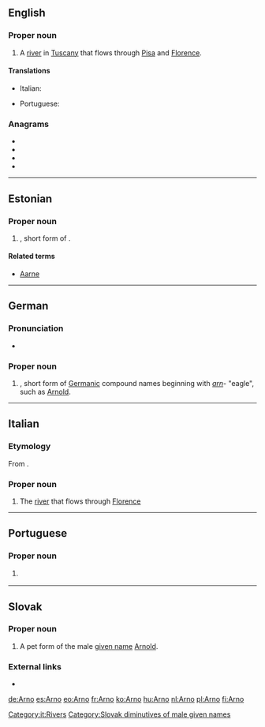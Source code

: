 {{also|Arņo}}
==English==

===Proper noun===
{{wikipedia}}
{{en-proper noun}}

# A [[river]] in [[Tuscany]] that flows through [[Pisa]] and [[Florence]].

====Translations====
{{trans-top|river in Tuscany}}
* Italian: {{t|it|Arno|m}}
{{trans-mid}}
* Portuguese: {{t|pt|Arno|m}}
{{trans-bottom}}

===Anagrams===
* {{l|en|Aron}}
* {{l|en|Nora}}
* {{l|en|Oran}}
* {{l|en|roan}}

----

==Estonian==

===Proper noun===
{{head|et|proper noun}}

# {{given name|male|lang=et}}, short form of {{m|et|Arnold}}.

====Related terms====
* [[Aarne]]

----

==German==

===Pronunciation===
* {{audio|De-Arno.ogg|Audio|lang=de}}

===Proper noun===
{{head|de|proper noun}}

# {{given name|male|lang=de}}, short form of [[Germanic]] compound names beginning with ''[[arn]]''- "eagle", such as [[Arnold]].

----

==Italian==

===Etymology===
From {{etyl|la|it}} {{m|la|Arnus}}. 

===Proper noun===
{{wikipedia|lang=it}}
{{it-proper noun}}

# The [[river]] that flows through [[Florence]] 

[[Category:it:Rivers]]

----

==Portuguese==

===Proper noun===
{{pt-proper noun|m}}

# {{l|en|Arno}} {{gloss|river in Tuscany}}

{{catlangcode|pt|Rivers|Italy}}

----

==Slovak==

===Proper noun===
{{sk-proper noun|g=m}}

# A pet form of the male [[given name]] [[Arnold]].

===External links===
* {{R:SDK|Arnold}}

[[Category:Slovak diminutives of male given names]]

[[de:Arno]]
[[es:Arno]]
[[eo:Arno]]
[[fr:Arno]]
[[ko:Arno]]
[[hu:Arno]]
[[nl:Arno]]
[[pl:Arno]]
[[fi:Arno]]